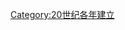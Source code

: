 {{catdiffuse}}

{{estcat|199|6|1989|2000}}
{{Commons cat|1996 establishments}}
[[Category:20世纪各年建立|Category:20世纪各年建立]]